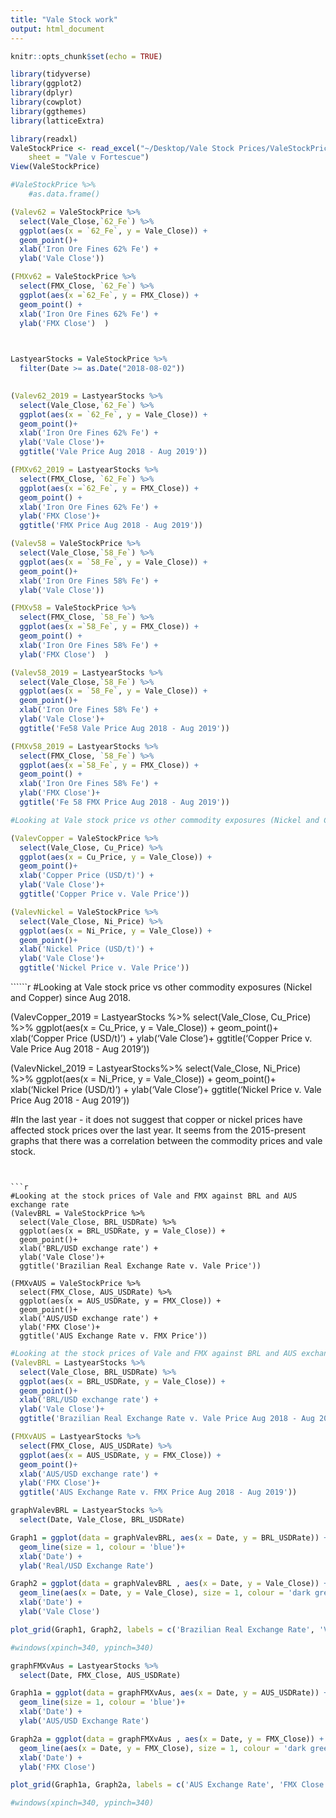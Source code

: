 ```yaml
---
title: "Vale Stock work"
output: html_document
---
```


```r
knitr::opts_chunk$set(echo = TRUE)
```

```r
library(tidyverse)
library(ggplot2)
library(dplyr)
library(cowplot)
library(ggthemes)
library(latticeExtra)
```

```r
library(readxl)
ValeStockPrice <- read_excel("~/Desktop/Vale Stock Prices/ValeStockPrice.xlsx", 
    sheet = "Vale v Fortescue")
View(ValeStockPrice)
```

```r
#ValeStockPrice %>%  
    #as.data.frame()
```

```r
(Valev62 = ValeStockPrice %>% 
  select(Vale_Close,`62_Fe`) %>% 
  ggplot(aes(x = `62_Fe`, y = Vale_Close)) +
  geom_point()+
  xlab('Iron Ore Fines 62% Fe') +
  ylab('Vale Close'))

(FMXv62 = ValeStockPrice %>% 
  select(FMX_Close, `62_Fe`) %>% 
  ggplot(aes(x =`62_Fe`, y = FMX_Close)) + 
  geom_point() +
  xlab('Iron Ore Fines 62% Fe') +
  ylab('FMX Close')  )

  
```

```r
LastyearStocks = ValeStockPrice %>%
  filter(Date >= as.Date("2018-08-02"))
  
```


```r
(Valev62_2019 = LastyearStocks %>% 
  select(Vale_Close,`62_Fe`) %>% 
  ggplot(aes(x = `62_Fe`, y = Vale_Close)) +
  geom_point()+
  xlab('Iron Ore Fines 62% Fe') +
  ylab('Vale Close')+
  ggtitle('Vale Price Aug 2018 - Aug 2019'))

(FMXv62_2019 = LastyearStocks %>% 
  select(FMX_Close, `62_Fe`) %>% 
  ggplot(aes(x =`62_Fe`, y = FMX_Close)) + 
  geom_point() +
  xlab('Iron Ore Fines 62% Fe') +
  ylab('FMX Close')+
  ggtitle('FMX Price Aug 2018 - Aug 2019'))

```

```r
(Valev58 = ValeStockPrice %>% 
  select(Vale_Close,`58_Fe`) %>% 
  ggplot(aes(x = `58_Fe`, y = Vale_Close)) +
  geom_point()+
  xlab('Iron Ore Fines 58% Fe') +
  ylab('Vale Close'))

(FMXv58 = ValeStockPrice %>% 
  select(FMX_Close, `58_Fe`) %>% 
  ggplot(aes(x =`58_Fe`, y = FMX_Close)) +
  geom_point() +
  xlab('Iron Ore Fines 58% Fe') +
  ylab('FMX Close')  )
```


```r
(Valev58_2019 = LastyearStocks %>% 
  select(Vale_Close,`58_Fe`) %>% 
  ggplot(aes(x = `58_Fe`, y = Vale_Close)) +
  geom_point()+
  xlab('Iron Ore Fines 58% Fe') +
  ylab('Vale Close')+
  ggtitle('Fe58 Vale Price Aug 2018 - Aug 2019'))

(FMXv58_2019 = LastyearStocks %>% 
  select(FMX_Close, `58_Fe`) %>% 
  ggplot(aes(x =`58_Fe`, y = FMX_Close)) + 
  geom_point() +
  xlab('Iron Ore Fines 58% Fe') +
  ylab('FMX Close')+
  ggtitle('Fe 58 FMX Price Aug 2018 - Aug 2019'))
```

```r
#Looking at Vale stock price vs other commodity exposures (Nickel and Copper) since 2015.

(ValevCopper = ValeStockPrice %>% 
  select(Vale_Close, Cu_Price) %>% 
  ggplot(aes(x = Cu_Price, y = Vale_Close)) +
  geom_point()+
  xlab('Copper Price (USD/t)') +
  ylab('Vale Close')+
  ggtitle('Copper Price v. Vale Price'))

(ValevNickel = ValeStockPrice %>% 
  select(Vale_Close, Ni_Price) %>% 
  ggplot(aes(x = Ni_Price, y = Vale_Close)) +
  geom_point()+
  xlab('Nickel Price (USD/t)') +
  ylab('Vale Close')+
  ggtitle('Nickel Price v. Vale Price'))
```


``````r
#Looking at Vale stock price vs other commodity exposures (Nickel and Copper) since Aug 2018.

(ValevCopper_2019 = LastyearStocks %>% 
  select(Vale_Close, Cu_Price) %>% 
  ggplot(aes(x = Cu_Price, y = Vale_Close)) +
  geom_point()+
  xlab('Copper Price (USD/t)') +
  ylab('Vale Close')+
  ggtitle('Copper Price v. Vale Price Aug 2018 - Aug 2019'))

(ValevNickel_2019 = LastyearStocks%>% 
  select(Vale_Close, Ni_Price) %>% 
  ggplot(aes(x = Ni_Price, y = Vale_Close)) +
  geom_point()+
  xlab('Nickel Price (USD/t)') +
  ylab('Vale Close')+
  ggtitle('Nickel Price v. Vale Price Aug 2018 - Aug 2019'))

#In the last year - it does not suggest that copper or nickel prices have affected stock prices over the last year. It seems from the 2015-present graphs that there was a correlation between the commodity prices and vale stock. 
```


```r
#Looking at the stock prices of Vale and FMX against BRL and AUS exchange rate
(ValevBRL = ValeStockPrice %>% 
  select(Vale_Close, BRL_USDRate) %>% 
  ggplot(aes(x = BRL_USDRate, y = Vale_Close)) +
  geom_point()+
  xlab('BRL/USD exchange rate') +
  ylab('Vale Close')+
  ggtitle('Brazilian Real Exchange Rate v. Vale Price'))

(FMXvAUS = ValeStockPrice %>% 
  select(FMX_Close, AUS_USDRate) %>% 
  ggplot(aes(x = AUS_USDRate, y = FMX_Close)) +
  geom_point()+
  xlab('AUS/USD exchange rate') +
  ylab('FMX Close')+
  ggtitle('AUS Exchange Rate v. FMX Price'))

```

```r
#Looking at the stock prices of Vale and FMX against BRL and AUS exchange rate over the last year
(ValevBRL = LastyearStocks %>% 
  select(Vale_Close, BRL_USDRate) %>% 
  ggplot(aes(x = BRL_USDRate, y = Vale_Close)) +
  geom_point()+
  xlab('BRL/USD exchange rate') +
  ylab('Vale Close')+
  ggtitle('Brazilian Real Exchange Rate v. Vale Price Aug 2018 - Aug 2019'))

(FMXvAUS = LastyearStocks %>% 
  select(FMX_Close, AUS_USDRate) %>% 
  ggplot(aes(x = AUS_USDRate, y = FMX_Close)) +
  geom_point()+
  xlab('AUS/USD exchange rate') +
  ylab('FMX Close')+
  ggtitle('AUS Exchange Rate v. FMX Price Aug 2018 - Aug 2019'))

```

```r
graphValevBRL = LastyearStocks %>% 
  select(Date, Vale_Close, BRL_USDRate)

Graph1 = ggplot(data = graphValevBRL, aes(x = Date, y = BRL_USDRate)) +
  geom_line(size = 1, colour = 'blue')+
  xlab('Date') +
  ylab('Real/USD Exchange Rate')

Graph2 = ggplot(data = graphValevBRL , aes(x = Date, y = Vale_Close)) +
  geom_line(aes(x = Date, y = Vale_Close), size = 1, colour = 'dark green') +
  xlab('Date') +
  ylab('Vale Close') 

plot_grid(Graph1, Graph2, labels = c('Brazilian Real Exchange Rate', 'Vale Close'), label_size = 12)

#windows(xpinch=340, ypinch=340)

```


```r

graphFMXvAus = LastyearStocks %>% 
  select(Date, FMX_Close, AUS_USDRate)

Graph1a = ggplot(data = graphFMXvAus, aes(x = Date, y = AUS_USDRate)) +
  geom_line(size = 1, colour = 'blue')+
  xlab('Date') +
  ylab('AUS/USD Exchange Rate')

Graph2a = ggplot(data = graphFMXvAus , aes(x = Date, y = FMX_Close)) +
  geom_line(aes(x = Date, y = FMX_Close), size = 1, colour = 'dark green') +
  xlab('Date') +
  ylab('FMX Close') 

plot_grid(Graph1a, Graph2a, labels = c('AUS Exchange Rate', 'FMX Close'), label_size = 12)

#windows(xpinch=340, ypinch=340)
```


















